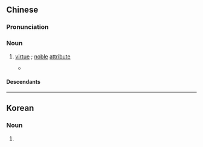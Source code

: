 {{also|美徳}}
==Chinese==
{{zh-forms}}

===Pronunciation===
{{zh-pron
|m=měidé
|c=mei5 dak1
|h=pfs=mî-tet
|mn=qz:bí-tiak/tw,xm,zz:bí-tek
|mc=y
|oc=y
|cat=n
}}

===Noun===
{{zh-noun}}

# [[virtue]] {{gl|behaviour of a high moral standard}}; [[noble]] [[attribute]]
#: {{zh-x|孝順 是 中華民族 的 傳統 美德。|Filial piety is a traditional '''virtue''' of the Chinese people.}}
#* {{zh-x|美德 之 光 能 盈-滿 每 個 靈魂。|'''Virtue''' is an inner light that can prevail in every soul.|ref='''2004''', {{lang|zh|八尾半}} (“Eight-and-a-Half-Tails”), in {{lang|zh|《神河群英录》}} (''Chronicles of the Champions of Kamigawa''), {{w|Wizards of the Coast}}}}
#: {{zh-syn|俊德|q=literary}}
#: {{zh-ant|惡德|q=rare}}

====Descendants====
{{CJKV||s=美%徳|び%とく|미덕}}

{{zh-cat|Advanced}}

----

==Korean==
{{ko-hanjatab|美|德}}

===Noun===
{{ko-noun|rv=mideok|hangeul=미덕}}

# {{hanja form of|미덕|virtue}}